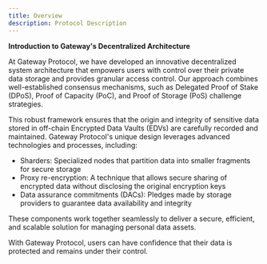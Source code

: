 ```yaml
---
title: Overview
description: Protocol Description
---
```


**Introduction to Gateway's Decentralized Architecture**

At Gateway Protocol, we have developed an innovative decentralized system architecture that empowers users with control over their private data storage and provides granular access control. Our approach combines well-established consensus mechanisms, such as Delegated Proof of Stake (DPoS), Proof of Capacity (PoC), and Proof of Storage (PoS) challenge strategies.

This robust framework ensures that the origin and integrity of sensitive data stored in off-chain Encrypted Data Vaults (EDVs) are carefully recorded and maintained. Gateway Protocol's unique design leverages advanced technologies and processes, including:

- Sharders: Specialized nodes that partition data into smaller fragments for secure storage
- Proxy re-encryption: A technique that allows secure sharing of encrypted data without disclosing the original encryption keys
- Data assurance commitments (DACs): Pledges made by storage providers to guarantee data availability and integrity

These components work together seamlessly to deliver a secure, efficient, and scalable solution for managing personal data assets.

With Gateway Protocol, users can have confidence that their data is protected and remains under their control.
